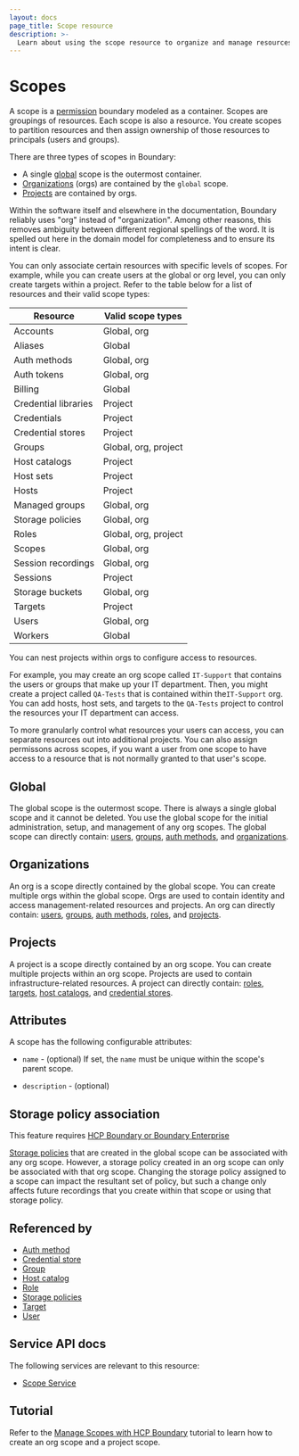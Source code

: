 ```yaml
---
layout: docs
page_title: Scope resource
description: >-
  Learn about using the scope resource to organize and manage resources. Understand how to configure global, org, and project scopes to logically group resources.
---
```


# Scopes

A scope is a [permission][] boundary modeled as a container.
Scopes are groupings of resources.
Each scope is also a resource.
You create scopes to partition resources and then assign ownership of those resources to principals (users and groups).

There are three types of scopes in Boundary:

- A single [global][] scope is the outermost container.
- [Organizations][] (orgs) are contained by the `global` scope.
- [Projects][] are contained by orgs.

<Note>
Within the software itself and elsewhere in the documentation, Boundary reliably uses "org" instead of "organization". Among other reasons, this removes ambiguity between different regional spellings of the word. It is spelled out here in the domain model for completeness and to ensure its intent is clear.
</Note>

You can only associate certain resources with specific levels of scopes.
For example, while you can create users at the global or org level, you can only create targets within a project.
Refer to the table below for a list of resources and their valid scope types:

| Resource             | Valid scope types    |
| -------------------- | -------------------- |
| Accounts             | Global, org          |
| Aliases              | Global               |
| Auth methods         | Global, org          |
| Auth tokens          | Global, org          |
| Billing              | Global               |
| Credential libraries | Project              |
| Credentials          | Project              |
| Credential stores    | Project              |
| Groups               | Global, org, project |
| Host catalogs        | Project              |
| Host sets            | Project              |
| Hosts                | Project              |
| Managed groups       | Global, org          |
| Storage policies     | Global, org          |
| Roles                | Global, org, project |
| Scopes               | Global, org          |
| Session recordings   | Global, org          |
| Sessions             | Project              |
| Storage buckets      | Global, org          |
| Targets              | Project              |
| Users                | Global, org          |
| Workers              | Global               |

You can nest projects within orgs to configure access to resources.

For example, you may create an org scope called `IT-Support` that contains the users or groups that make up your IT department.
Then, you might create a project called `QA-Tests` that is contained within the`IT-Support` org.
You can add hosts, host sets, and targets to the `QA-Tests` project to control the resources your IT department can access.

To more granularly control what resources your users can access, you can separate resources out into additional projects.
You can also assign permissons across scopes, if you want a user from one scope to have access to a resource that is not normally granted to that user's scope.

## Global

The global scope is the outermost scope.
There is always a single global scope
and it cannot be deleted.
You use the global scope for the initial administration, setup, and management of any org scopes.
The global scope can directly contain:
[users][], [groups][], [auth methods][], and [organizations][].

## Organizations

An org is a scope directly contained by the global scope.
You can create multiple orgs within the global scope.
Orgs are used to contain identity and access management-related resources and projects.
An org can directly contain:
[users][], [groups][], [auth methods][], [roles][], and [projects][].

## Projects

A project is a scope directly contained by an org scope.
You can create multiple projects within an org scope.
Projects are used to contain infrastructure-related resources.
A project can directly contain:
[roles][], [targets][], [host catalogs][], and [credential stores][].

## Attributes

A scope has the following configurable attributes:

- `name` - (optional)
  If set, the `name` must be unique within the scope's parent scope.

- `description` - (optional)

## Storage policy association

<EnterpriseAlert product="boundary">This feature requires <a href="https://www.hashicorp.com/products/boundary">HCP Boundary or Boundary Enterprise</a></EnterpriseAlert>

[Storage policies][] that are created in the global scope can be associated with any org scope.
However, a storage policy created in an org scope can only be associated with that org scope.
Changing the storage policy assigned to a scope can impact the resultant set of policy, but such a change only affects future recordings that you create within that scope or using that storage policy.

## Referenced by

- [Auth method][]
- [Credential store][]
- [Group][]
- [Host catalog][]
- [Role][]
- [Storage policies][]
- [Target][]
- [User][]

[auth method]: /boundary/docs/concepts/domain-model/auth-methods
[auth methods]: /boundary/docs/concepts/domain-model/auth-methods
[credential store]: /boundary/docs/concepts/domain-model/credential-stores
[credential stores]: /boundary/docs/concepts/domain-model/credential-stores
[global]: /boundary/docs/concepts/domain-model/scopes#global
[group]: /boundary/docs/concepts/domain-model/groups
[groups]: /boundary/docs/concepts/domain-model/groups
[host catalog]: /boundary/docs/concepts/domain-model/host-catalogs
[host catalogs]: /boundary/docs/concepts/domain-model/host-catalogs
[organization]: /boundary/docs/concepts/domain-model/scopes#organizations
[organizations]: /boundary/docs/concepts/domain-model/scopes#organizations
[permission]: /boundary/docs/concepts/security/permissions
[permissions]: /boundary/docs/concepts/security/permissions
[project]: /boundary/docs/concepts/domain-model/scopes#projects
[projects]: /boundary/docs/concepts/domain-model/scopes#projects
[role]: /boundary/docs/concepts/domain-model/roles
[roles]: /boundary/docs/concepts/domain-model/roles
[storage policies]: /boundary/docs/concepts/domain-model/storage-policy
[target]: /boundary/docs/concepts/domain-model/targets
[targets]: /boundary/docs/concepts/domain-model/targets
[user]: /boundary/docs/concepts/domain-model/users
[users]: /boundary/docs/concepts/domain-model/users

## Service API docs

The following services are relevant to this resource:

- [Scope Service](/boundary/api-docs/scope-service)

## Tutorial

Refer to the [Manage Scopes with HCP Boundary](/boundary/tutorials/hcp-administration/hcp-manage-scopes) tutorial to learn how to create an org scope and a project scope.
